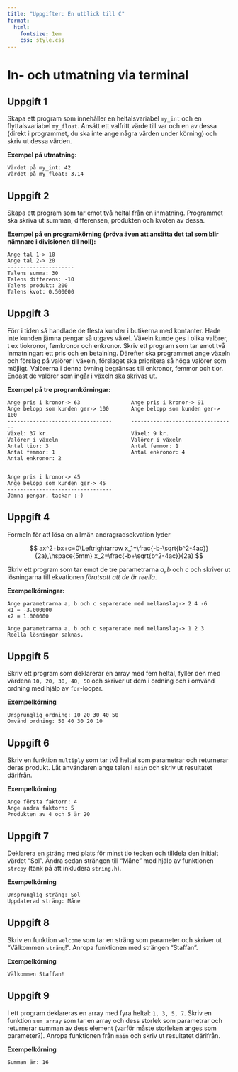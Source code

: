 ---
title: "Uppgifter: En utblick till C"
format:
  html:
    fontsize: 1em
    css: style.css
---

# In- och utmatning via terminal

## Uppgift 1

Skapa ett program som innehåller en heltalsvariabel `my_int` och en
flyttalsvariabel `my_float`. Ansätt ett valfritt värde till var och en av dessa
(direkt i programmet, du ska inte ange några värden under körning) och skriv ut
dessa värden.

**Exempel på utmatning:**

```
Värdet på my_int: 42
Värdet på my_float: 3.14
```

## Uppgift 2

Skapa ett program som tar emot två heltal från en inmatning. Programmet ska
skriva ut summan, differensen, produkten och kvoten av dessa.

**Exempel på en programkörning (pröva även att ansätta det tal som blir nämnare
i divisionen till noll):**

```
Ange tal 1-> 10
Ange tal 2-> 20
---------------------
Talens summa: 30
Talens differens: -10
Talens produkt: 200
Talens kvot: 0.500000
```

## Uppgift 3

Förr i tiden så handlade de flesta kunder i butikerna med kontanter. Hade inte
kunden jämna pengar så utgavs växel. Växeln kunde ges i olika valörer, t ex
tiokronor, femkronor och enkronor. Skriv ett program som tar emot två
inmatningar: ett pris och en betalning. Därefter ska programmet ange växeln
och förslag på valörer i växeln, förslaget ska prioritera så höga valörer som
möjligt. Valörerna i denna övning begränsas till enkronor, femmor och tior.
Endast de valörer som ingår i växeln ska skrivas ut.

**Exempel på tre programkörningar:**

```
Ange pris i kronor-> 63                Ange pris i kronor-> 91
Ange belopp som kunden ger-> 100       Ange belopp som kunden ger-> 100
---------------------------------      ---------------------------------
Växel: 37 kr.                          Växel: 9 kr.
Valörer i växeln                       Valörer i växeln
Antal tior: 3                          Antal femmor: 1
Antal femmor: 1                        Antal enkronor: 4
Antal enkronor: 2


Ange pris i kronor-> 45
Ange belopp som kunden ger-> 45
---------------------------------
Jämna pengar, tackar :-)
```

## Uppgift 4

Formeln för att lösa en allmän andragradsekvation lyder

$$
ax^2+bx+c=0\Leftrightarrow x_1=\frac{-b-\sqrt{b^2-4ac}}{2a},\hspace{5mm}
x_2=\frac{-b+\sqrt{b^2-4ac}}{2a}
$$

Skriv ett program som tar emot de tre parametrarna $a,b$ och $c$ och skriver ut
lösningarna till ekvationen *förutsatt att de är reella*.

**Exempelkörningar:**

```
Ange parametrarna a, b och c separerade med mellanslag-> 2 4 -6
x1 = -3.000000
x2 = 1.000000

Ange parametrarna a, b och c separerade med mellanslag-> 1 2 3
Reella lösningar saknas.
```

## Uppgift 5

Skriv ett program som deklarerar en array med fem heltal, fyller den med värdena
`10, 20, 30, 40, 50` och skriver ut dem i ordning och i omvänd ordning
med hjälp av `for`-loopar. 

**Exempelkörning**

```
Ursprunglig ordning: 10 20 30 40 50 
Omvänd ordning: 50 40 30 20 10
```

## Uppgift 6

Skriv en funktion `multiply` som tar två heltal som parametrar och returnerar
deras produkt. Låt användaren ange talen i `main` och skriv ut resultatet
därifrån.

**Exempelkörning**

```
Ange första faktorn: 4
Ange andra faktorn: 5
Produkten av 4 och 5 är 20
```

## Uppgift 7

Deklarera en sträng med plats för minst tio tecken och tilldela den initialt
värdet "Sol". Ändra sedan strängen till "Måne" med hjälp av funktionen `strcpy`
(tänk på att inkludera `string.h`).

**Exempelkörning**

```
Ursprunglig sträng: Sol
Uppdaterad sträng: Måne
```

## Uppgift 8

Skriv en funktion `welcome` som tar en sträng som parameter och skriver ut
"Välkommen `sträng`!". Anropa funktionen med strängen "Staffan".

**Exempelkörning**

```
Välkommen Staffan!
``` 

## Uppgift 9

I ett program deklareras en array med fyra heltal: `1, 3, 5, 7`. Skriv en
funktion `sum_array` som tar en array och dess storlek som parametrar och
returnerar summan av dess element (varför måste storleken anges som parameter?).
Anropa funktionen från `main` och skriv ut resultatet därifrån.


**Exempelkörning**

```
Summan är: 16
```



